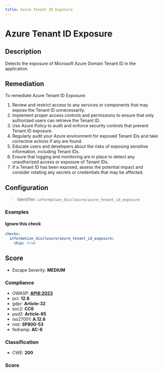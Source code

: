 ```yaml
---
title: Azure Tenant ID Exposure
---
```


# Azure Tenant ID Exposure

## Description

Detects the exposure of Microsoft Azure Domain Tenant ID in the application.

## Remediation

To remediate Azure Tenant ID Exposure:

1. Review and restrict access to any services or components that may expose the Tenant ID unnecessarily.
2. Implement proper access controls and permissions to ensure that only authorized users can retrieve the Tenant ID.
3. Use Azure Policy to audit and enforce security controls that prevent Tenant ID exposure.
4. Regularly audit your Azure environment for exposed Tenant IDs and take corrective actions if any are found.
5. Educate users and developers about the risks of exposing sensitive information, including Tenant IDs.
6. Ensure that logging and monitoring are in place to detect any unauthorized access or exposure of Tenant IDs.
7. If a Tenant ID has been exposed, assess the potential impact and consider rotating any secrets or credentials that may be affected.



## Configuration

> Identifier: `information_disclosure/azure_tenant_id_exposure`



### Examples



#### Ignore this check

```yaml
checks:
  information_disclosure/azure_tenant_id_exposure:
    skip: true
```




## Score

- Escape Severity: **<span className="medium-severity">MEDIUM</span>**

### Compliance

- OWASP: **[API8:2023](https://github.com/OWASP/API-Security/blob/master/editions/2023/en/0xa8-security-misconfiguration.md)**
- pci: **12.8**
- gdpr: **Article-32**
- soc2: **CC6**
- psd2: **Article-95**
- iso27001: **A.12.6**
- nist: **SP800-53**
- fedramp: **AC-6**

### Classification

- CWE: **200**




### Score




